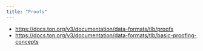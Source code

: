 ```yaml
---
title: "Proofs"
---
```


- https://docs.ton.org/v3/documentation/data-formats/tlb/proofs
- https://docs.ton.org/v3/documentation/data-formats/tlb/basic-proofing-concepts
